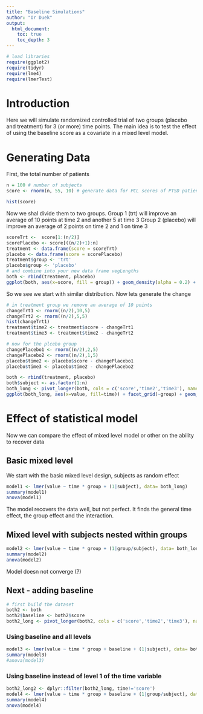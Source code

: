 ```yaml
---
title: "Baseline Simulations"
author: "Or Duek"
output:
  html_document:
    toc: true
    toc_depth: 3
---
```


```r
# load libraries
require(ggplot2)
require(tidyr)
require(lme4)
require(lmerTest)
```

# Introduction
Here we will simulate randomized controlled trial of two groups (placebo and treatment) for 3 (or more) time points.
The main idea is to test the effect of using the baseline score as a covariate in a mixed level model.

# Generating Data
First, the total number of patients
```r
n = 100 # number of subjects
score <- rnorm(n, 55, 10) # generate data for PCL scores of PTSD patients

hist(score)
```

Now we shal divide them to two groups.
Group 1 (trt) will improve an average of 10 points at time 2 and another 5 at time 3
Group 2 (placebo) will improve an average of 2 points on time 2 and 1 on time 3

```r
scoreTrt <-  score[1:(n/2)]
scorePlacebo <- score[((n/2)+1):n]
treatment <- data.frame(score = scoreTrt)
placebo <- data.frame(score = scorePlacebo)
treatment$group <- 'trt'
placebo$group <- 'placebo'
# and combine into your new data frame vegLengths
both <- rbind(treatment, placebo)
ggplot(both, aes(x=score, fill = group)) + geom_density(alpha = 0.2) + theme_minimal()
```
So we see we start with similar distribution.
Now lets generate the change

```r
# in treatment group we remove an average of 10 points
changeTrt1 <- rnorm((n/2),10,5)
changeTrt2 <- rnorm((n/2),5,5)
hist(changeTrt1)
treatment$time2 <- treatment$score - changeTrt1 
treatment$time3 <- treatment$time2 - changeTrt2 

# now for the plcebo group
changePlacebo1 <- rnorm((n/2),2,5)
changePlacebo2 <- rnorm((n/2),1,5)
placebo$time2 <- placebo$score - changePlacebo1 
placebo$time3 <- placebo$time2 - changePlacebo2 

both <- rbind(treatment, placebo)
both$subject <- as.factor(1:n)
both_long <- pivot_longer(both, cols = c('score','time2','time3'), names_to = 'time')
ggplot(both_long, aes(x=value, fill=time)) + facet_grid(~group) + geom_density(alpha=0.2) + theme_minimal()
```

# Effect of statistical model
Now we can compare the effect of mixed level model or other on the ability to recover data

## Basic mixed level
We start with the basic mixed level design, subjects as random effect

```r
model1 <- lmer(value ~ time * group + (1|subject), data= both_long)
summary(model1)
anova(model1)
```

The model recovers the data well, but not perfect. It finds the general time effect, the group effect and the interaction.

## Mixed level with subjects nested within groups
```r
model2 <- lmer(value ~ time * group + (1|group/subject), data= both_long)
summary(model2)
anova(model2)
```

Model doesn not converge (?)

## Next - adding baseline 

```r
# first build the dataset
both2 <- both
both2$baseline <- both2$score
both2_long <- pivot_longer(both2, cols = c('score','time2','time3'), names_to = 'time')
```

### Using baseline and all levels
```r
model3 <- lmer(value ~ time * group + baseline + (1|subject), data= both2_long)
summary(model3)
#anova(model3)
```
### Using baseline instead of level 1 of the time variable

```r
both2_long2 <- dplyr::filter(both2_long, time!='score')
model4 <- lmer(value ~ time * group + baseline + (1|group/subject), data= both2_long2)
summary(model4)
anova(model4)
```


